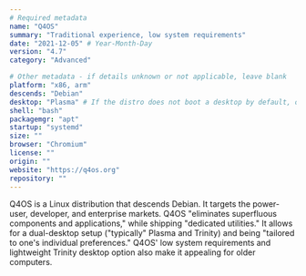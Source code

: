 ```yaml
---
# Required metadata
name: "Q4OS"
summary: "Traditional experience, low system requirements"
date: "2021-12-05" # Year-Month-Day
version: "4.7"
category: "Advanced"

# Other metadata - if details unknown or not applicable, leave blank
platform: "x86, arm"
descends: "Debian"
desktop: "Plasma" # If the distro does not boot a desktop by default, or doesn't ship one, leave 'desktop' blank
shell: "bash"
packagemgr: "apt"
startup: "systemd"
size: ""
browser: "Chromium"
license: ""
origin: ""
website: "https://q4os.org"
repository: ""
---
```


Q4OS is a Linux distribution that descends Debian. It targets the power-user, developer, and enterprise markets. Q4OS "eliminates superfluous components and applications," while shipping "dedicated utilities." It allows for a dual-desktop setup ("typically" Plasma and Trinity) and being "tailored to one's individual preferences." Q4OS' low system requirements and lightweight Trinity desktop option also make it appealing for older computers.
